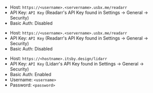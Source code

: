 
<Tabs>

<TabItem value="ultra-readarr" label="Ultra.cc">

- Host: `https://<username>.<servername>.usbx.me/readarr`
- API Key: `API Key` (Readarr's API Key found in Settings -> General -> Security) 
- Basic Auth: Disabled

</TabItem>

<TabItem value="seedhost-readarr" label="Seedhost.eu">

- Host: `https://<username>.<servername>.usbx.me/readarr`
- API Key: `API Key` (Readarr's API Key found in Settings -> General -> Security) 
- Basic Auth: Disabled

</TabItem>

<TabItem value="hbd-lidarr" label="Hostingby.design">

- Host: `https://<hostname>.itsby.design/lidarr`
- API Key: `API Key` (Lidarr's API Key found in Settings -> General -> Security) 
- Basic Auth: Enabled
- Username: `<username>`
- Password: `<password>`

</TabItem>

</Tabs>
